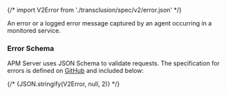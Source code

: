 

{/* import V2Error from './transclusion/spec/v2/error.json' */}

<div id="api-error"></div>

An error or a logged error message captured by an agent occurring in a monitored service.

<div id="api-error-schema"></div>

### Error Schema

APM Server uses JSON Schema to validate requests. The specification for errors is defined on
[GitHub]({book['github_repo_link']}/docs/spec/v2/error.json) and included below:

{/* <DocCode language="json">
  {JSON.stringify(V2Error, null, 2)}
</DocCode> */}
